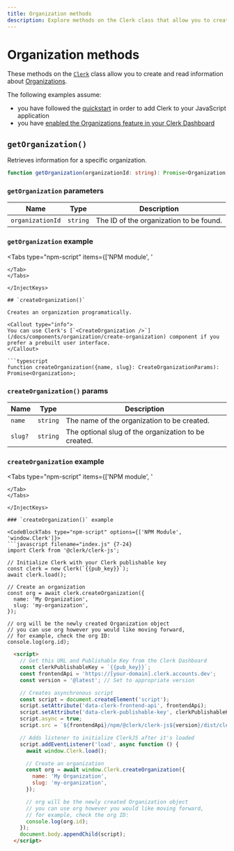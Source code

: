 ```yaml
---
title: Organization methods
description: Explore methods on the Clerk class that allow you to create and read information about Organizations.
---
```


# Organization methods

These methods on the [`Clerk`](/docs/references/javascript/clerk/clerk) class allow you to create and read information about [Organizations](/docs/references/javascript/organization/organization).

The following examples assume:
- you have followed the [quickstart](/docs/quickstarts/javascript) in order to add Clerk to your JavaScript application
- you have [enabled the Organizations feature in your Clerk Dashboard](/docs/organizations/overview#enable-organizations-in-your-application)

## `getOrganization()`

Retrieves information for a specific organization.

```typescript
function getOrganization(organizationId: string): Promise<Organization | undefined>;
```

### `getOrganization` parameters

| Name | Type | Description |
| --- | --- | --- |
| `organizationId` | `string` | The ID of the organization to be found. |

### `getOrganization` example

<InjectKeys>

<Tabs type="npm-script" items={['NPM module', '<script>']}>
  <Tab>
    <CodeBlockTabs options={["main.js", "index.html"]}>
    ```js filename="main.js" {9}
    import Clerk from '@clerk/clerk-js';

    // Initialize Clerk with your Clerk publishable key
    const clerk = new Clerk('{{pub_key}}');
    await clerk.load();

    if (clerk.user) {
      if (clerk.organization.id) {
        const organization = await clerk.getOrganization(clerk.organization.id);
        console.log(organization);
      } else {
        console.log("User is not a member of an organization");
      }
    } else {
      document.getElementById("app").innerHTML = `
        <div id="sign-in"></div>
      `;

      const signInDiv =
        document.getElementById("sign-in");

      clerk.mountSignIn(signInDiv);
    }
    ```

    ```html filename="index.html"
    <!doctype html>
    <html lang="en">
      <head>
        <meta charset="UTF-8" />
        <link rel="icon" type="image/svg+xml" href="/vite.svg" />
        <meta name="viewport" content="width=device-width, initial-scale=1.0" />
        <title>Clerk + JavaScript App</title>
      </head>
      <body>
        <div id="app"></div>
        <script type="module" src="/main.js"></script>
      </body>
    </html>
    ```
    </CodeBlockTabs>
  </Tab>

  <Tab>
  ```html filename="index.html" {19}
  <div id="sign-in"></div>

  <!-- Initialize Clerk with your
  Clerk Publishable key and Frontend API URL -->
  <script
    async
    crossorigin="anonymous"
    data-clerk-publishable-key="{{pub_key}}"
    src="https://{{fapi_url}}/npm/@clerk/clerk-js@latest/dist/clerk.browser.js"
    type="text/javascript"
  ></script>

  <script>
    window.addEventListener("load", async function () {
      await Clerk.load();

      if (Clerk.user) {
        if (Clerk.organization.id) {
          const organization = await Clerk.getOrganization(Clerk.organization.id);
          console.log(organization);
        } else {
          console.log("User is not a member of an organization");
        }
      } else {
        const signInDiv = document.getElementById("sign-in");

        Clerk.mountSignIn(signInDiv);
      }
    });
  </script>
  ```
  </Tab>
</Tabs>

</InjectKeys>

## `createOrganization()`

Creates an organization programatically.

<Callout type="info">
  You can use Clerk's [`<CreateOrganization />`](/docs/components/organization/create-organization) component if you prefer a prebuilt user interface.
</Callout>

```typescript
function createOrganization({name, slug}: CreateOrganizationParams): Promise<Organization>;
```

### `createOrganization()` params

| Name | Type | Description |
| --- | --- | --- |
| `name` | `string` | The name of the organization to be created. |
| `slug?` | `string` | The optional slug of the organization to be created. |

### `createOrganization` example

<InjectKeys>

<Tabs type="npm-script" items={['NPM module', '<script>']}>
  <Tab>
    <CodeBlockTabs options={["main.js", "index.html"]}>
    ```js filename="main.js" {11-13}
    import Clerk from '@clerk/clerk-js';

    // Initialize Clerk with your Clerk publishable key
    const clerk = new Clerk('{{pub_key}}');
    await clerk.load();

    if (clerk.user) {
      const createOrgButton = document.getElementById("create-org-button");
      createOrgButton.onclick = function () {
        clerk
          .createOrganization({
            name: "test-2",
          })
          .then((org) => {
            console.log(org);
          })
          .catch((error) => {
            console.error(error);
          });
      };
    } else {
      document.getElementById("app").innerHTML = `
        <div id="sign-in"></div>
      `;

      const signInDiv =
        document.getElementById("sign-in");

      clerk.mountSignIn(signInDiv);
    }
    ```

    ```html filename="index.html"
    <!doctype html>
    <html lang="en">
      <head>
        <meta charset="UTF-8" />
        <link rel="icon" type="image/svg+xml" href="/vite.svg" />
        <meta name="viewport" content="width=device-width, initial-scale=1.0" />
        <title>Clerk + JavaScript App</title>
      </head>
      <body>
        <div id="app"></div>
        <button id="create-org-button">Create Organization</button>
        <script type="module" src="/main.js"></script>
      </body>
    </html>
    ```
    </CodeBlockTabs>
  </Tab>

  <Tab>
  ```html filename="index.html" {22-24}
  <div id="sign-in"></div>
  <div id="create-org-button"></div>

  <!-- Initialize Clerk with your
  Clerk Publishable key and Frontend API URL -->
  <script
    async
    crossorigin="anonymous"
    data-clerk-publishable-key="{{pub_key}}"
    src="https://{{fapi_url}}/npm/@clerk/clerk-js@latest/dist/clerk.browser.js"
    type="text/javascript"
  ></script>

  <script>
    window.addEventListener("load", async function () {
      await Clerk.load();

      if (Clerk.user) {
        const createOrgButton = document.getElementById("create-org-button");
        createOrgButton.onclick = function () {
          clerk
            .createOrganization({
              name: "test-2",
            })
            .then((org) => {
              console.log(org);
            })
            .catch((error) => {
              console.error(error);
            });
        };
      } else {
        const signInDiv = document.getElementById("sign-in");

        Clerk.mountSignIn(signInDiv);
      }
    });
  </script>
  ```
  </Tab>
</Tabs>

</InjectKeys>

### `createOrganization()` example

<CodeBlockTabs type="npm-script" options={['NPM Module', 'window.Clerk']}>
```javascript filename="index.js" {7-24}
  import Clerk from '@clerk/clerk-js';

  // Initialize Clerk with your Clerk publishable key
  const clerk = new Clerk(`{{pub_key}}`);
  await clerk.load();

  // Create an organization
  const org = await clerk.createOrganization({
    name: 'My Organization',
    slug: 'my-organization',
  });

  // org will be the newly created Organization object
  // you can use org however you would like moving forward,
  // for example, check the org ID:
  console.log(org.id);
```

```html filename="index.html" {18-28}
  <script>
    // Get this URL and Publishable Key from the Clerk Dashboard
    const clerkPublishableKey = `{{pub_key}}`;
    const frontendApi = 'https://[your-domain].clerk.accounts.dev';
    const version = '@latest'; // Set to appropriate version

    // Creates asynchronous script
    const script = document.createElement('script');
    script.setAttribute('data-clerk-frontend-api', frontendApi);
    script.setAttribute('data-clerk-publishable-key', clerkPublishableKey);
    script.async = true;
    script.src = `${frontendApi}/npm/@clerk/clerk-js${version}/dist/clerk.browser.js`;

    // Adds listener to initialize ClerkJS after it's loaded
    script.addEventListener('load', async function () {
      await window.Clerk.load();

      // Create an organization
      const org = await window.Clerk.createOrganization({
        name: 'My Organization',
        slug: 'my-organization',
      });

      // org will be the newly created Organization object
      // you can use org however you would like moving forward,
      // for example, check the org ID:
      console.log(org.id);
    });
    document.body.appendChild(script);
  </script>
```
</CodeBlockTabs>

[org-ref]: /docs/references/javascript/organization/organization
[orgmem-ref]: /docs/references/javascript/organization-membership
